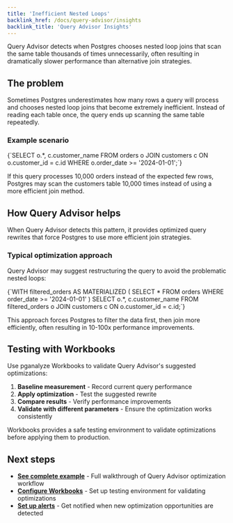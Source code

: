 ```yaml
---
title: 'Inefficient Nested Loops'
backlink_href: /docs/query-advisor/insights
backlink_title: 'Query Advisor Insights'
---
```


Query Advisor detects when Postgres chooses nested loop joins that scan the same table thousands of times unnecessarily, often resulting in dramatically slower performance than alternative join strategies.

## The problem

Sometimes Postgres underestimates how many rows a query will process and chooses nested loop joins that become extremely inefficient. Instead of reading each table once, the query ends up scanning the same table repeatedly.

### Example scenario
<CodeBlock language="sql">
{`SELECT o.*, c.customer_name
FROM orders o
JOIN customers c ON o.customer_id = c.id
WHERE o.order_date >= '2024-01-01';`}
</CodeBlock>

If this query processes 10,000 orders instead of the expected few rows, Postgres may scan the customers table 10,000 times instead of using a more efficient join method.

## How Query Advisor helps

When Query Advisor detects this pattern, it provides optimized query rewrites that force Postgres to use more efficient join strategies.

### Typical optimization approach

Query Advisor may suggest restructuring the query to avoid the problematic nested loops:

<CodeBlock language="sql">
{`WITH filtered_orders AS MATERIALIZED (
  SELECT * FROM orders
  WHERE order_date >= '2024-01-01'
)
SELECT o.*, c.customer_name
FROM filtered_orders o
JOIN customers c ON o.customer_id = c.id;`}
</CodeBlock>

This approach forces Postgres to filter the data first, then join more efficiently, often resulting in 10-100x performance improvements.

## Testing with Workbooks

Use pganalyze Workbooks to validate Query Advisor's suggested optimizations:

1. **Baseline measurement** - Record current query performance
2. **Apply optimization** - Test the suggested rewrite
3. **Compare results** - Verify performance improvements
4. **Validate with different parameters** - Ensure the optimization works consistently

Workbooks provides a safe testing environment to validate optimizations before applying them to production.

## Next steps

- **[See complete example](/docs/query-advisor/from-insight-to-conclusion)** - Full walkthrough of Query Advisor optimization workflow
- **[Configure Workbooks](/docs/workbooks)** - Set up testing environment for validating optimizations
- **[Set up alerts](/docs/query-advisor/alerts)** - Get notified when new optimization opportunities are detected